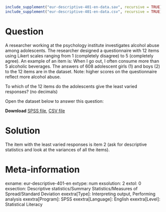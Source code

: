 ```r
include_supplement("eur-descriptive-401-en-data.sav", recursive = TRUE)
include_supplement("eur-descriptive-401-en-data.csv", recursive = TRUE)
```

Question
========
A researcher working at the psychology institute investigates alcohol abuse among adolescents. The researcher designed a questionnaire with 12 items using Likert scales ranging from 1 (completely disagree) to 5 (completely agree). An example of an item is: When I go out, I often consume more than 5 alcoholic beverages. The answers of 608 adolescent girls (1) and boys (2) to the 12 items are in the dataset. Note: higher scores on the questionnaire reflect more alcohol abuse.

To which of the 12 items do the adolescents give the least varied responses? (no decimals)

Open the dataset below to answer this question:

**Download** [SPSS file](eur-descriptive-401-en-data.sav), [CSV file](eur-descriptive-401-en-data.csv)


Solution
========
The item with the least varied responses is item 2 (ask for descriptive statistics and look at the variances of all the items).


Meta-information
================
exname: eur-descriptive-401-en
extype: num
exsolution: 2
extol: 0
exsection: Descriptive statistics/Summary Statistics/Measures of Spread/Standard Deviation
exextra[Type]: Interpreting output, Performing analysis
exextra[Program]: SPSS
exextra[Language]: English
exextra[Level]: Statistical Literacy
